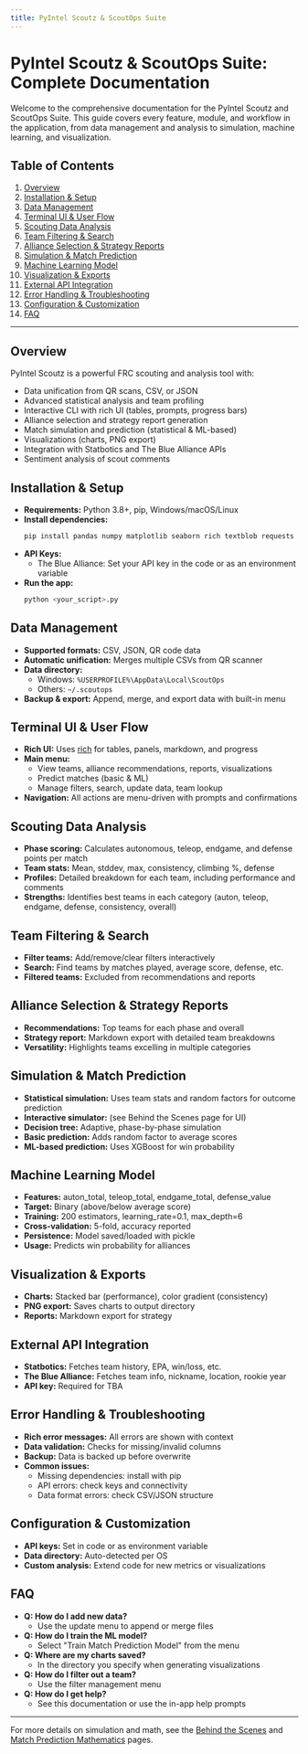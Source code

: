 ```yaml
---
title: PyIntel Scoutz & ScoutOps Suite
---
```


# PyIntel Scoutz & ScoutOps Suite: Complete Documentation

Welcome to the comprehensive documentation for the PyIntel Scoutz and ScoutOps Suite. This guide covers every feature, module, and workflow in the application, from data management and analysis to simulation, machine learning, and visualization.

## Table of Contents
1. [Overview](#overview)
2. [Installation & Setup](#installation--setup)
3. [Data Management](#data-management)
4. [Terminal UI & User Flow](#terminal-ui--user-flow)
5. [Scouting Data Analysis](#scouting-data-analysis)
6. [Team Filtering & Search](#team-filtering--search)
7. [Alliance Selection & Strategy Reports](#alliance-selection--strategy-reports)
8. [Simulation & Match Prediction](#simulation--match-prediction)
9. [Machine Learning Model](#machine-learning-model)
10. [Visualization & Exports](#visualization--exports)
11. [External API Integration](#external-api-integration)
12. [Error Handling & Troubleshooting](#error-handling--troubleshooting)
13. [Configuration & Customization](#configuration--customization)
14. [FAQ](#faq)

---

## Overview
PyIntel Scoutz is a powerful FRC scouting and analysis tool with:
- Data unification from QR scans, CSV, or JSON
- Advanced statistical analysis and team profiling
- Interactive CLI with rich UI (tables, prompts, progress bars)
- Alliance selection and strategy report generation
- Match simulation and prediction (statistical & ML-based)
- Visualizations (charts, PNG export)
- Integration with Statbotics and The Blue Alliance APIs
- Sentiment analysis of scout comments

## Installation & Setup
- **Requirements:** Python 3.8+, pip, Windows/macOS/Linux
- **Install dependencies:**
  ```sh
  pip install pandas numpy matplotlib seaborn rich textblob requests xgboost scikit-learn
  ```
- **API Keys:**
  - The Blue Alliance: Set your API key in the code or as an environment variable
- **Run the app:**
  ```sh
  python <your_script>.py
  ```

## Data Management
- **Supported formats:** CSV, JSON, QR code data
- **Automatic unification:** Merges multiple CSVs from QR scanner
- **Data directory:**
  - Windows: `%USERPROFILE%\AppData\Local\ScoutOps`
  - Others: `~/.scoutops`
- **Backup & export:** Append, merge, and export data with built-in menu

## Terminal UI & User Flow
- **Rich UI:** Uses [rich](https://github.com/Textualize/rich) for tables, panels, markdown, and progress
- **Main menu:**
  - View teams, alliance recommendations, reports, visualizations
  - Predict matches (basic & ML)
  - Manage filters, search, update data, team lookup
- **Navigation:** All actions are menu-driven with prompts and confirmations

## Scouting Data Analysis
- **Phase scoring:** Calculates autonomous, teleop, endgame, and defense points per match
- **Team stats:** Mean, stddev, max, consistency, climbing %, defense
- **Profiles:** Detailed breakdown for each team, including performance and comments
- **Strengths:** Identifies best teams in each category (auton, teleop, endgame, defense, consistency, overall)

## Team Filtering & Search
- **Filter teams:** Add/remove/clear filters interactively
- **Search:** Find teams by matches played, average score, defense, etc.
- **Filtered teams:** Excluded from recommendations and reports

## Alliance Selection & Strategy Reports
- **Recommendations:** Top teams for each phase and overall
- **Strategy report:** Markdown export with detailed team breakdowns
- **Versatility:** Highlights teams excelling in multiple categories

## Simulation & Match Prediction
- **Statistical simulation:** Uses team stats and random factors for outcome prediction
- **Interactive simulator:** (see Behind the Scenes page for UI)
- **Decision tree:** Adaptive, phase-by-phase simulation
- **Basic prediction:** Adds random factor to average scores
- **ML-based prediction:** Uses XGBoost for win probability

## Machine Learning Model
- **Features:** auton_total, teleop_total, endgame_total, defense_value
- **Target:** Binary (above/below average score)
- **Training:** 200 estimators, learning_rate=0.1, max_depth=6
- **Cross-validation:** 5-fold, accuracy reported
- **Persistence:** Model saved/loaded with pickle
- **Usage:** Predicts win probability for alliances

## Visualization & Exports
- **Charts:** Stacked bar (performance), color gradient (consistency)
- **PNG export:** Saves charts to output directory
- **Reports:** Markdown export for strategy

## External API Integration
- **Statbotics:** Fetches team history, EPA, win/loss, etc.
- **The Blue Alliance:** Fetches team info, nickname, location, rookie year
- **API key:** Required for TBA

## Error Handling & Troubleshooting
- **Rich error messages:** All errors are shown with context
- **Data validation:** Checks for missing/invalid columns
- **Backup:** Data is backed up before overwrite
- **Common issues:**
  - Missing dependencies: install with pip
  - API errors: check keys and connectivity
  - Data format errors: check CSV/JSON structure

## Configuration & Customization
- **API keys:** Set in code or as environment variable
- **Data directory:** Auto-detected per OS
- **Custom analysis:** Extend code for new metrics or visualizations

## FAQ
- **Q: How do I add new data?**
  - Use the update menu to append or merge files
- **Q: How do I train the ML model?**
  - Select "Train Match Prediction Model" from the menu
- **Q: Where are my charts saved?**
  - In the directory you specify when generating visualizations
- **Q: How do I filter out a team?**
  - Use the filter management menu
- **Q: How do I get help?**
  - See this documentation or use the in-app help prompts

---

For more details on simulation and math, see the [Behind the Scenes](./BehindTheScenes.mdx) and [Match Prediction Mathematics](./MatchPredictionMathematics.mdx) pages.
